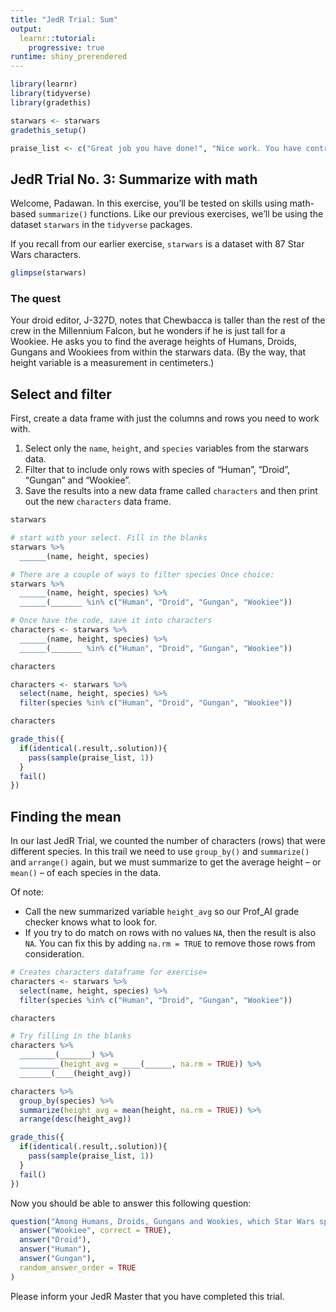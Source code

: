 ```yaml
---
title: "JedR Trial: Sum"
output: 
  learnr::tutorial:
    progressive: true
runtime: shiny_prerendered
---
```


```r
library(learnr)
library(tidyverse)
library(gradethis)

starwars <- starwars
gradethis_setup()

praise_list <- c("Great job you have done!", "Nice work. You have controlled your fear.", "Wow! The force is with you!", "Great job! Mind tricks don't work on you!", "The force is strong with this one.")
```

## JedR Trial No. 3: Summarize with math

Welcome, Padawan. In this exercise, you'll be tested on skills using math-based `summarize()` functions. Like our previous exercises, we'll be using the dataset `starwars` in the `tidyverse` packages.

If you recall from our earlier exercise, `starwars` is a dataset with 87 Star Wars characters.

```r
glimpse(starwars)
```

### The quest

Your droid editor, J-327D, notes that Chewbacca is taller than the rest of the crew in the Millennium Falcon, but he wonders if he is just tall for a Wookiee. He asks you to find the average heights of Humans, Droids, Gungans and Wookiees from within the starwars data. (By the way, that height variable is a measurement in centimeters.)

## Select and filter

First, create a data frame with just the columns and rows you need to work with.

1. Select only the `name`, `height`, and `species` variables from the starwars data.
2. Filter that to include only rows with species of "Human", "Droid", "Gungan" and "Wookiee".
3. Save the results into a new data frame called `characters` and then print out the new `characters` data frame.

```r
starwars
```

```r
# start with your select. Fill in the blanks
starwars %>%
  ______(name, height, species)
```

```r
# There are a couple of ways to filter species Once choice:
starwars %>%
  ______(name, height, species) %>%
  ______(_______ %in% c("Human", "Droid", "Gungan", "Wookiee"))
```

```r
# Once have the code, save it into characters
characters <- starwars %>%
  ______(name, height, species) %>%
  ______(_______ %in% c("Human", "Droid", "Gungan", "Wookiee"))

characters
```

```r
characters <- starwars %>%
  select(name, height, species) %>%
  filter(species %in% c("Human", "Droid", "Gungan", "Wookiee"))

characters
```

```r
grade_this({
  if(identical(.result,.solution)){ 
    pass(sample(praise_list, 1))
  }
  fail()
})

```

## Finding the mean

In our last JedR Trial, we counted the number of characters (rows) that were different species. In this trail we need to use `group_by()` and `summarize()` and `arrange()` again, but we must summarize to get the average height -- or `mean()` -- of each species in the data.

Of note:

- Call the new summarized variable `height_avg` so our Prof_AI grade checker knows what to look for.
- If you try to do match on rows with no values `NA`, then the result is also `NA`. You can fix this by adding `na.rm = TRUE` to remove those rows from consideration.

```r
# Creates characters dataframe for exercise=
characters <- starwars %>%
  select(name, height, species) %>%
  filter(species %in% c("Human", "Droid", "Gungan", "Wookiee"))
```



```r
characters

```

```r
# Try filling in the blanks
characters %>%
  ________(_______) %>% 
  _________(height_avg = ____(______, na.rm = TRUE)) %>%
  _______(____(height_avg))
```

```r
characters %>%
  group_by(species) %>%
  summarize(height_avg = mean(height, na.rm = TRUE)) %>%
  arrange(desc(height_avg))
```

```r
grade_this({
  if(identical(.result,.solution)){ 
    pass(sample(praise_list, 1))
  }
  fail()
})

```


Now you should be able to answer this following question:

```r
question("Among Humans, Droids, Gungans and Wookies, which Star Wars species is the tallest?",
  answer("Wookiee", correct = TRUE),
  answer("Droid"),
  answer("Human"),
  answer("Gungan"),
  random_answer_order = TRUE
)
```

Please inform your JedR Master that you have completed this trial.
